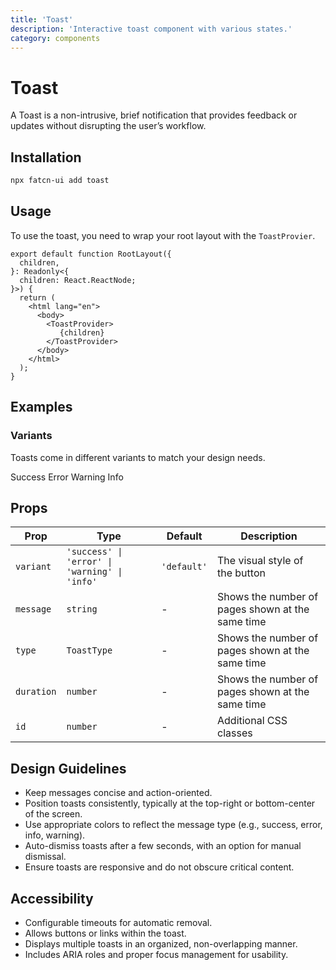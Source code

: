 ```yaml
---
title: 'Toast'
description: 'Interactive toast component with various states.'
category: components
---
```


# Toast

A Toast is a non-intrusive, brief notification that provides feedback or updates without disrupting the user’s workflow.

## Installation 

```bash
npx fatcn-ui add toast
```

## Usage

<ComponentPreview name='toast' />

To use the toast, you need to wrap your root layout with the `ToastProvier`.

```tsx
export default function RootLayout({
  children,
}: Readonly<{
  children: React.ReactNode;
}>) {
  return (
    <html lang="en">
      <body>
        <ToastProvider>
           {children}
        </ToastProvider>
      </body>
    </html>
  );
}

```

## Examples

### Variants

Toasts come in different variants to match your design needs.

<Tabs defaultValue='success'>
    <TabsList>
        <TabsTrigger value='success'>Success</TabsTrigger>
        <TabsTrigger value='error'>Error</TabsTrigger>
        <TabsTrigger value='warning'>Warning</TabsTrigger>
        <TabsTrigger value='info'>Info</TabsTrigger>
    </TabsList>
    <TabsContent value='success'>
        <ComponentPreview
        name='toast'
        />
    </TabsContent>
    <TabsContent value='error'>
        <ComponentPreview
        name='error_toast'
        />
    </TabsContent>
    <TabsContent value='warning'>
        <ComponentPreview
        name='warning_toast'
        />
    </TabsContent>
    <TabsContent value='info'>
        <ComponentPreview
        name='info_toast'
        />
    </TabsContent>
</Tabs>

## Props

| Prop        | Type                                                         | Default     | Description                                                |
| ----------- | ------------------------------------------------------------ | ----------- | ---------------------------------------------------------- |
| `variant`   | `'success' \| 'error' \| 'warning' \| 'info'`                | `'default'` | The visual style of the button                             |
| `message`   | `string`                                                     | -           | Shows the number of pages shown at the same time           |
| `type`      | `ToastType`                                                  | -           | Shows the number of pages shown at the same time           |
| `duration`  | `number`                                                     | -           | Shows the number of pages shown at the same time           |
| `id`        | `number`                                                     | -           | Additional CSS classes                                     |

## Design Guidelines

- Keep messages concise and action-oriented.
- Position toasts consistently, typically at the top-right or bottom-center of the screen.
- Use appropriate colors to reflect the message type (e.g., success, error, info, warning).
- Auto-dismiss toasts after a few seconds, with an option for manual dismissal.
- Ensure toasts are responsive and do not obscure critical content.

## Accessibility

- Configurable timeouts for automatic removal.
- Allows buttons or links within the toast.
- Displays multiple toasts in an organized, non-overlapping manner.
- Includes ARIA roles and proper focus management for usability.
